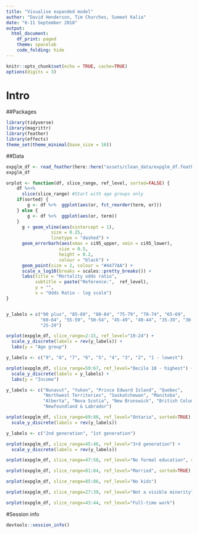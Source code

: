 ```yaml
---
title: "Visualise expanded model"
author: "David Henderson, Tim Churches, Sumeet Kalia"
date: "6-11 September 2018"
output:
  html_document:
    df_print: paged
    theme: spacelab
    code_folding: hide
---
```


```r
knitr::opts_chunk$set(echo = TRUE, cache=TRUE)
options(digits = 3)
```

# Intro


##Packages

```r
library(tidyverse)
library(magrittr)
library(feather)
library(effects)
theme_set(theme_minimal(base_size = 16))
```

##Data

```r
expglm_df <- read_feather(here::here("assets/clean_data/expglm_df.feather"))
expglm_df
```


```r
orplot <- function(df, slice_range, ref_level, sorted=FALSE) {
    df %<>% 
      slice(slice_range) #Start with age groups only
    if(sorted) {
        g <- df %>%  ggplot(aes(or, fct_reorder(term, or)))
    } else {
        g <- df %>%  ggplot(aes(or, term))
    }
      g + geom_vline(aes(xintercept = 1), 
                 size = 0.25, 
                 linetype = "dashed") +
      geom_errorbarh(aes(xmax = ci95_upper, xmin = ci95_lower), 
                    size = 0.5,
                    height = 0.2,
                    colour = "black") +
      geom_point(size = 2, colour = "#4477AA") +
      scale_x_log10(breaks = scales::pretty_breaks()) +
      labs(title = "Mortality odds ratio",
           subtitle = paste("Reference:",  ref_level),
           y = "",
           x = "Odds Ratio - log scale")
}


y_labels = c("90 plus", "85-89", "80-84", "75-79", "70-74", "65-69",
             "60-64", "55-59", "50-54", "45-49", "40-44", "35-39", "30-34",
             "25-29")

orplot(expglm_df, slice_range=2:15, ref_level="19-24") +
  scale_y_discrete(labels = rev(y_labels)) +
  labs(y = "Age group")

```


```r
y_labels <- c("9", "8", "7", "6", "5", "4", "3", "2", "1 - lowest")

orplot(expglm_df, slice_range=59:67, ref_level="Decile 10 - highest") +
  scale_y_discrete(labels = y_labels) +
  labs(y = "Income")
```


```r
y_labels <- c("Nunavut", "Yukon", "Prince Edward Island", "Quebec", 
              "Northwest Territories", "Saskatchewan", "Manitoba",
              "Alberta", "Nova Scotia", "New Brunswick", "British Columbia",
              "Newfoundland & Labrador")

orplot(expglm_df, slice_range=69:80, ref_level="Ontario", sorted=TRUE) +
  scale_y_discrete(labels = rev(y_labels))
```


```r
y_labels <- c("2nd generation", "1st generation")

orplot(expglm_df, slice_range=45:46, ref_level="3rd generation") +
  scale_y_discrete(labels = rev(y_labels))
```

```r
orplot(expglm_df, slice_range=47:58, ref_level="No formal education", sorted=TRUE)
```

```r
orplot(expglm_df, slice_range=81:84, ref_level="Married", sorted=TRUE)
```

```r
orplot(expglm_df, slice_range=85:86, ref_level="No kids")
```

```r
orplot(expglm_df, slice_range=27:39, ref_level="Not a visible minority", sorted=TRUE)
```

```r
orplot(expglm_df, slice_range=43:44, ref_level="Full-time work")
```

#Session info

```r
devtools::session_info()
```
